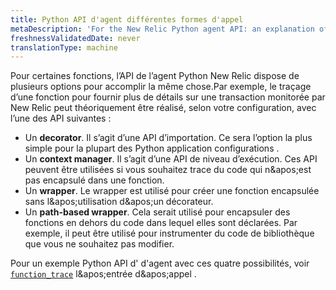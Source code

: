 ```yaml
---
title: Python API d'agent différentes formes d'appel
metaDescription: 'For the New Relic Python agent API: an explanation of varied call forms for some API functions.'
freshnessValidatedDate: never
translationType: machine
---
```


Pour certaines fonctions, l’API de l’agent Python New Relic dispose de plusieurs options pour accomplir la même chose.Par exemple, le traçage d’une fonction pour fournir plus de détails sur une transaction monitorée par New Relic peut théoriquement être réalisé, selon votre configuration, avec l’une des API suivantes :

* Un <DNT>**decorator**</DNT>. Il s’agit d’une API d’importation. Ce sera l’option la plus simple pour la plupart des Python application configurations .
* Un <DNT>**context manager**</DNT>. Il s’agit d’une API de niveau d’exécution. Ces API peuvent être utilisées si vous souhaitez trace du code qui n&amp;apos;est pas encapsulé dans une fonction.
* Un <DNT>**wrapper**</DNT>. Le wrapper est utilisé pour créer une fonction encapsulée sans l&amp;apos;utilisation d&amp;apos;un décorateur.
* Un <DNT>**path-based wrapper**</DNT>. Cela serait utilisé pour encapsuler des fonctions en dehors du code dans lequel elles sont déclarées. Par exemple, il peut être utilisé pour instrumenter du code de bibliothèque que vous ne souhaitez pas modifier.

Pour un exemple Python API d' d'agent avec ces quatre possibilités, voir [`function_trace`](/docs/agents/python-agent/python-agent-api/function_trace) l&amp;apos;entrée d&amp;apos;appel .